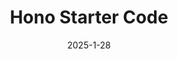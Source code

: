 ---
title: Hono Starter Code
type: Backend RESTFULL API Template
description: Hono Starter Code is a Typescipt-based backend RESTFULL API with Hono Framework. Have a lot of features like Authentication, Authorization, Oauth2 (Google), Email Verification, Auto generate Swagger Documentation, and many more.
date: 2025-1-28
role: Backend Developer
sourceServer: https://github.com/SyahrulBhudiF/Hono-Starter-Code
stack: ["Hono", "Typescript", "Bun", "Redis", "PostgreSQL", "Docker"]
---